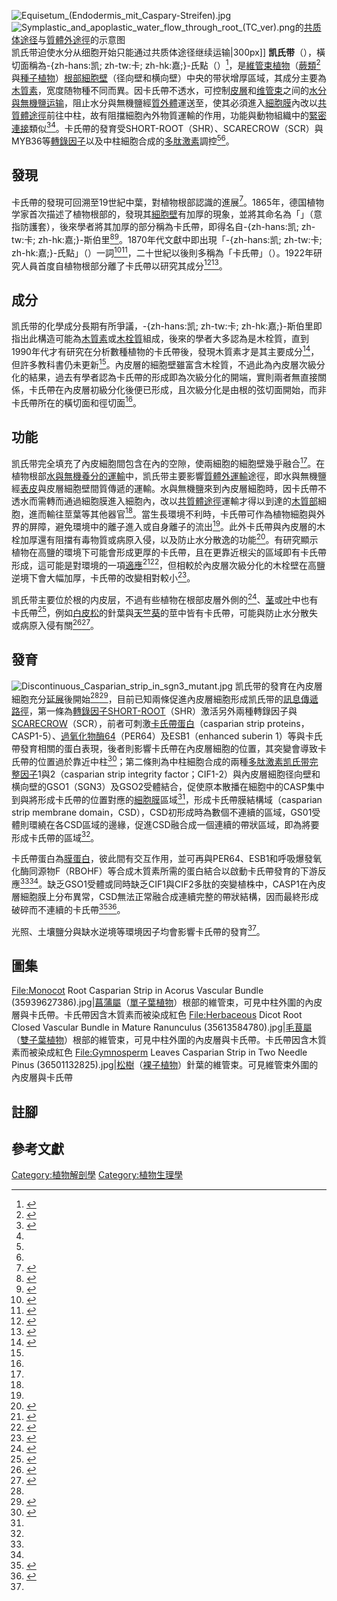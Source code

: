 {{GA}}{{noteTA|G1=生命科学}}
[[File:Equisetum_(Endodermis_mit_Caspary-Streifen).jpg|thumb]]
[[File:Symplastic_and_apoplastic_water_flow_through_root_(TC_ver).png|thumb]]的[[共质体途径|共质体途径]]与[[質體外途徑|質體外途徑]]的示意图<br>凯氏带迫使水分从{{le|内皮層|Endodermis}}细胞开始只能通过共质体途径继续运输|300px]]
'''凯氏带'''（{{lang|en|Casparian strip}}），橫切面稱為-{zh-hans:凯; zh-tw:卡; zh-hk:嘉;}-氏點（{{lang|en|Casparian dot}}）<ref name="Pandey2001">{{cite book|author=Pandey, B. P.|title=''A Textbook of Botany: Angiosperms''|url=https://books.google.com/books?id=DXh0IyQZSacC&pg=PA445|year=2001|publisher=S. Chand Publishing|isbn=978-81-219-0404-9|pages=445|access-date=2021-04-18|archive-date=2021-05-10|archive-url=https://web.archive.org/web/20210510141253/https://books.google.com/books?id=DXh0IyQZSacC&pg=PA445}}</ref>，是[[維管束植物|維管束植物]]（[[羊齒植物|蕨類]]<ref name="Geldner2013">{{cite journal|last1=Geldner|first1=N.|title=The Endodermis|journal=''Annual Review of Plant Biology''|volume=64|issue=1|year=2013|pages=531–558|issn=1543-5008|doi=10.1146/annurev-arplant-050312-120050}}</ref>
與[[種子植物|種子植物]]）[[根部|根部]]{{le|内皮层|Endodermis}}[[細胞壁|細胞壁]]（径向壁和横向壁）中央的带状增厚區域，其成分主要為[[木質素|木質素]]，宽度随物種不同而異。因卡氏帶不透水，可控制[[皮層_(植物)|皮層]]和[[维管束|维管束]]之间的[[蒸散流|水分與無機鹽运输]]，阻止水分與無機鹽經[[質外體|質外體]]運送至{{le|中柱 (植物)|Stele (biology)|中柱}}，使其必須進入[[細胞膜|細胞膜]]內改以[[共質體途徑|共質體途徑]]前往中柱，故有阻擋細胞內外物質運輸的作用，功能與動物組織中的[[緊密連接|緊密連接]]類似<ref name=Current2013>{{Cite journal|url=https://www.cell.com/current-biology/pdf/S0960-9822(13)01058-0.pdf|title=Casparian strips|author=Geldner, N.|journal=''Current Biology''|volume=23|year=2013}}</ref><ref name="RoppoloDe Rybel2011"/>。卡氏帶的發育受SHORT-ROOT（SHR）、SCARECROW（SCR）與MYB36等[[轉錄因子|轉錄因子]]以及中柱細胞合成的[[多肽|多肽]][[植物激素|激素]]調控<ref name="pmid30057307"/><ref name="pmid28104889"/>。

==發現==
卡氏帶的發現可回溯至19世紀中葉，對植物根部{{le|内皮层|Endodermis}}認識的進展<ref name="Seago2020">{{cite journal|author=Seago, J. L., Jr.|title=Revisiting the occurrence and evidence of endodermis in angiosperm shoots|journal=''Flora''|year=2020|volume=273|pages=151709|doi=10.1016/j.flora.2020.151709|url=https://www.sciencedirect.com/science/article/pii/S0367253020302085|access-date=2021-04-23|archive-date=2021-05-10|archive-url=https://web.archive.org/web/20210510135951/https://www.sciencedirect.com/science/article/pii/S0367253020302085}}</ref>。1865年，德国植物学家{{le|羅伯·凯斯伯里|Robert Caspary|羅伯·-{zh-hans:凯; zh-tw:卡; zh-hk:嘉;}-斯伯里}}首次描述了植物根部的{{le|内皮层|Endodermis}}，發現其[[細胞壁|細胞壁]]有加厚的現象，並將其命名為「{{lang|de|Schutzscheide}}」（意指防護套），後來學者將其加厚的部分稱為卡氏帶，即得名自-{zh-hans:凯; zh-tw:卡; zh-hk:嘉;}-斯伯里<ref name="RoppoloDe Rybel2011">{{cite journal|last1=Roppolo|first1=D.|last2=De Rybel|first2=B.|last3=Tendon|first3=V. D.|last4=Pfister|first4=A.|last5=Alassimone|first5=J.|last6=Vermeer|first6=J. E. M.|last7=Yamazaki|first7=M.|last8=Stierhof|first8=Y.-D.|last9=Beeckman|first9=T.|last10=Geldner|first10=N.|title=A novel protein family mediates Casparian strip formation in the endodermis|journal=''Nature''|volume=473|issue=7347|year=2011|pages=380–383|issn=0028-0836|doi=10.1038/nature10070}}</ref><ref name="Grebe2011">{{cite journal|last1=Grebe|first1=M.|title=Unveiling the Casparian strip|journal=''Nature''|volume=473|issue=7347|year=2011|pages=294–295|issn=0028-0836|doi=10.1038/473294a}}</ref>。1870年代文獻中即出現「-{zh-hans:凯; zh-tw:卡; zh-hk:嘉;}-氏點」（{{lang-de|Caspary'schen fleck}}）一詞<ref name="Russow1872">{{cite book|author=Russow, E.|chapter=Rhizocarpeae. I. Axenorgane: A. Stamm: a. Marsilia (Drummondii, elata, salvatrix)|title=''Vergleichende Untersuchungen betreffend die Histiologie (Histiographie und Histiogenie) der vegetativen und Sporen-bildenden Organe und die Entwickelung der Sporen der Leitbündel-Kryptogamen: mit Berücksichtigung der Histiologie der Phanerogamen, ausgehend von der Betrachtung der Marsiliaceen''|url=https://books.google.com/books?id=L1kKAQAAMAAJ&pg=PA11|pages=1–12|year=1872|publisher=Commissionnaires de l'Académie Impériale des sciences|access-date=2021-04-18|archive-date=2021-05-10|archive-url=https://web.archive.org/web/20210510140023/https://books.google.com/books?id=L1kKAQAAMAAJ&pg=PA11}}</ref><ref>{{cite journal|author=Müller, C.|title=Morphologie der Gewebe|journal=''Just's Botanischer Jahresbericht''|url=https://books.google.com/books?id=HZ1HAQAAMAAJ&pg=PA267|volume=12|issue=1|year=1884|pages=234-342|access-date=2021-04-18|archive-date=2021-05-10|archive-url=https://web.archive.org/web/20210510140008/https://books.google.com/books?id=HZ1HAQAAMAAJ&pg=PA267}}</ref>，二十世紀以後則多稱為「卡氏帶」（{{lang-de|Casparyschen streifen}}）。1922年研究人員首度自植物根部分離了卡氏帶以研究其成分<ref>{{cite journal|title=Physiological Studies in Plant Anatomy III. The Structure of the Endodermis in Relation to its Function|author=Priestley, J. H.; North, E. E.|url=https://www.jstor.org/stable/2428118?seq=1#metadata_info_tab_contents|journal=''The New Phytologist''|volume=21|issue=3|year=1922|page=113-139|access-date=2021-04-18|archive-date=2021-05-10|archive-url=https://web.archive.org/web/20210510140029/https://www.jstor.org/stable/2428118?seq=1#metadata_info_tab_contents}}</ref><ref name="SongShen2019">{{cite journal|last1=Song|first1=C.|last2=Shen|first2=W.|last3=Du|first3=L.|last4=Wen|first4=J.|last5=Lin|first5=J.|last6=Li|first6=R.|title=Development and chemical characterization of Casparian strips in the roots of Chinese fir (Cunninghamia lanceolata)|journal=''Trees''|volume=33|issue=3|year=2019|pages=827–836|issn=0931-1890|doi=10.1007/s00468-019-01820-x}}</ref>。

==成分==
凯氏带的化學成分長期有所爭議，-{zh-hans:凯; zh-tw:卡; zh-hk:嘉;}-斯伯里即指出此構造可能為[[木質素|木質素]]或[[木栓質|木栓質]]組成，後來的學者大多認為是木栓質，直到1990年代才有研究在分析數種植物的卡氏帶後，發現木質素才是其主要成分<ref name="pmid22665765">{{cite journal| author=Naseer, S.; Lee, Y.; Lapierre, C.; Franke, R.; Nawrath, C.; Geldner, N.| title=Casparian strip diffusion barrier in Arabidopsis is made of a lignin polymer without suberin. | journal=''Proceedings of the National Academy of Sciences'' | year= 2012 | volume= 109 | issue= 25 | pages= 10101-6 | pmid=22665765 | doi=10.1073/pnas.1205726109 | pmc=3382560 | url=https://www.ncbi.nlm.nih.gov/entrez/eutils/elink.fcgi?dbfrom=pubmed&tool=sumsearch.org/cite&retmode=ref&cmd=prlinks&id=22665765  }} </ref>，但許多教科書仍未更新<ref name=Current2013/>。內皮層的細胞壁雖富含木栓質，不過此為內皮層次級分化的結果{{Notetag|1=老根中內皮層細胞壁形成木栓質加厚後，其功能從傳輸水分轉為保護植株，可進一步限制水分與無機鹽的通透，僅剩[[通道細胞|通道細胞]]（少數未發生次級分化的內皮層細胞）保留運輸功能，隨著根部的生長，有些植物的老根中會失去通道細胞<ref name="Geldner2013"/>。}}，過去有學者認為卡氏帶的形成即為次級分化的開端，實則兩者無直接關係，卡氏帶在內皮層初級分化後便已形成，且次級分化是由根的弦切面開始，而非卡氏帶所在的橫切面和徑切面<ref name="Geldner2013"/>。

==功能==
凯氏带完全填充了內皮細胞間包含{{le|中膠層 (植物)|Middle lamella|中膠層}}在內的空隙，使兩細胞的細胞壁幾乎融合<ref name="Geldner2013"/>。在植物根部[[蒸散流|水與無機養分的運輸]]中，凯氏带主要影響[[質體外途徑|質體外運輸]]途徑，即水與無機鹽經[[表皮|表皮]]與皮層細胞壁間質傳遞的運輸。水與無機鹽來到內皮層細胞時，因卡氏帶不透水而需轉而通過細胞膜進入細胞內，改以[[共質體途徑|共質體途徑]]運輸才得以到達{{le|中柱 (植物)|Stele (biology)|中柱}}的[[木質部|木質部]]細胞，進而輸往莖葉等其他器官<ref name="Grebe2011"/>。當生長環境不利時，卡氏帶可作為植物細胞與外界的屏障，避免環境中的離子進入或自身離子的流出<ref name="pmid28104889"/>。此外卡氏帶與內皮層的木栓加厚還有阻擋有毒物質或病原入侵，以及防止水分散逸的功能<ref name="pmid25125504">{{cite journal| author=Robbins, N. E.; Trontin, C.; Duan, L.; Dinneny, J. R.| title=Beyond the barrier: communication in the root through the endodermis. | journal=''Plant Physiology'' | year= 2014 | volume= 166 | issue= 2 | pages= 551-9 | pmid=25125504 | doi=10.1104/pp.114.244871 | pmc=4213087 | url=https://www.ncbi.nlm.nih.gov/entrez/eutils/elink.fcgi?dbfrom=pubmed&tool=sumsearch.org/cite&retmode=ref&cmd=prlinks&id=25125504  }} </ref>。有研究顯示植物在高鹽的環境下可能會形成更厚的卡氏帶，且在更靠近根尖的區域即有卡氏帶形成，這可能是對環境的一項[[適應|適應]]<ref name="pmid14986139">{{cite journal| author=Karahara, I.; Ikeda, A.; Kondo, T.; Uetake, Y.| title=Development of the Casparian strip in primary roots of maize under salt stress | journal=''Planta'' | year= 2004 | volume= 219 | issue= 1 | pages= 41-7 | pmid=14986139 | doi=10.1007/s00425-004-1208-7 | pmc= | url=https://www.ncbi.nlm.nih.gov/entrez/eutils/elink.fcgi?dbfrom=pubmed&tool=sumsearch.org/cite&retmode=ref&cmd=prlinks&id=14986139  }} </ref><ref name="pmid21904117">{{cite journal| author=Chen, T.; Cai, X.; Wu, X.; Karahara, I.; Schreiber, L.; Lin, J.| title=Casparian strip development and its potential function in salt tolerance. | journal=''Plant Signaling & Behavior'' | year= 2011 | volume= 6 | issue= 10 | pages= 1499-502 | pmid=21904117 | doi=10.4161/psb.6.10.17054 | pmc=3256377 | url=https://www.ncbi.nlm.nih.gov/entrez/eutils/elink.fcgi?dbfrom=pubmed&tool=sumsearch.org/cite&retmode=ref&cmd=prlinks&id=21904117  }} </ref>，但相較於內皮層次級分化的木栓壁在高鹽逆境下會大幅加厚，卡氏帶的改變相對較小<ref name="pmid30517104">{{cite journal| author=Palmgren, M.| title=Plant epithelia: What is the role of the mortar in the wall? | journal=''PLOS Biology'' | year= 2018 | volume= 16 | issue= 12 | pages= e3000073 | pmid=30517104 | doi=10.1371/journal.pbio.3000073 | pmc=6296743 | url=https://www.ncbi.nlm.nih.gov/entrez/eutils/elink.fcgi?dbfrom=pubmed&tool=sumsearch.org/cite&retmode=ref&cmd=prlinks&id=30517104  }} </ref>。

凯氏带主要位於根的内皮层，不過有些植物在根部皮層外側的{{le|外皮層|exodermis}}<ref name="Evert2006">{{cite book|author=Evert, R. F.|title=''Esau's Plant Anatomy: Meristems, Cells, and Tissues of the Plant Body: Their Structure, Function, and Development''|url=https://books.google.com/books?id=0DhEBA5xgbkC|date=2006-08-28|publisher=John Wiley & Sons|isbn=978-0-470-04737-8|page=6|access-date=2021-04-17|archive-date=2020-12-01|archive-url=https://web.archive.org/web/20201201063527/https://books.google.com/books?id=0DhEBA5xgbkC|dead-url=no}}</ref>、[[茎|茎]]或[[叶|叶]]中也有卡氏帶<ref name="Lersten1997">{{cite journal|last1=Lersten|first1=N. R.|title=Occurrence of endodermis with a casparian strip in stem and leaf|journal=''The Botanical Review''|volume=63|issue=3|year=1997|pages=265–272|issn=0006-8101|doi=10.1007/BF02857952}}</ref>，例如[[白皮松|白皮松]]的針葉與[[天竺葵|天竺葵]]的莖中皆有卡氏帶，可能與防止水分散失或病原入侵有關<ref name="WuLin2005">{{cite journal|last1=Wu|first1=X.|last2=Lin|first2=J.|last3=Lin|first3=Q.|last4=Wang|first4=J.|last5=Schreiber|first5=L.|title=Casparian Strips in Needles are More Solute Permeable than Endodermal Transport Barriers in Roots of Pinus bungeana|journal=''Plant and Cell Physiology''|volume=46|issue=11|year=2005|pages=1799–1808|issn=1471-9053|doi=10.1093/pcp/pci194}}</ref><ref name="pmid21239408">{{cite journal| author=Meyer, C. J.; Peterson, C. A.| title=Casparian bands occur in the periderm of Pelargonium hortorum stem and root | journal=''Annals of Botany'' | year= 2011 | volume= 107 | issue= 4 | pages= 591-8 | pmid=21239408 | doi=10.1093/aob/mcq267 | pmc=3064534 | url=https://www.ncbi.nlm.nih.gov/entrez/eutils/elink.fcgi?dbfrom=pubmed&tool=sumsearch.org/cite&retmode=ref&cmd=prlinks&id=21239408  }} </ref>。

==發育==
[[File:Discontinuous_Casparian_strip_in_sgn3_mutant.jpg|thumb]]
凯氏带的發育在內皮層細胞充分[[根部延長區|延展]]後開始<ref name="pmid22665765"/><ref name="pmid27551946">{{cite journal| author=Barberon, M.| title=The endodermis as a checkpoint for nutrients | journal=''New Phytologist'' | year= 2017 | volume= 213 | issue= 4 | pages= 1604-1610 | pmid=27551946 | doi=10.1111/nph.14140 | pmc= | url=https://www.ncbi.nlm.nih.gov/entrez/eutils/elink.fcgi?dbfrom=pubmed&tool=sumsearch.org/cite&retmode=ref&cmd=prlinks&id=27551946  }} </ref>，目前已知兩條促進內皮層細胞形成凯氏带的[[訊息傳遞_(生物)|訊息傳遞路徑]]，第一條為[[轉錄因子|轉錄因子]][[SHORT-ROOT|SHORT-ROOT]]（SHR）激活另外兩種轉錄因子{{tsl|en|MYB (gene)|MYB|MYB36}}與[[SCARECROW|SCARECROW]]（SCR），前者可刺激[[卡氏帶蛋白|卡氏帶蛋白]]（casparian strip proteins，CASP1-5）、[[過氧化物酶|過氧化物酶64]]（PER64）及ESB1（enhanced suberin 1）等與卡氏帶發育相關的蛋白表現，後者則影響卡氏帶在內皮層細胞的位置，其突變會導致卡氏帶的位置過於靠近中柱<ref name="pmid30057307">{{cite journal | author=Li, P.; Yu, Q.; Gu, X.; Xu, C.; Qi, S.; Wang, H.| display-authors=etal | title=Construction of a Functional Casparian Strip in Non-endodermal Lineages Is Orchestrated by Two Parallel Signaling Systems in Arabidopsis thaliana | journal=''Current Biology'' | year=2018 | volume=28 | issue=17 | pages=2777-2786.e2 | pmid=30057307 | doi=10.1016/j.cub.2018.07.028 | pmc= | url=https://www.ncbi.nlm.nih.gov/entrez/eutils/elink.fcgi?dbfrom=pubmed&tool=sumsearch.org/cite&retmode=ref&cmd=prlinks&id=30057307 | access-date=2021-04-17 | archive-date=2021-04-17 | archive-url=https://web.archive.org/web/20210417074839/https://pubmed.ncbi.nlm.nih.gov/?Db=pubmed&Cmd=Retrieve&list_uids=30057307&dopt=abstractplus | dead-url=no }}</ref>；第二條則為中柱細胞合成的兩種[[多肽|多肽]][[植物激素|激素]][[凯氏带完整因子|凯氏带完整因子]]1與2（casparian strip integrity factor；CIF1-2）與內皮層細胞径向壁和横向壁的GSO1（SGN3）及GSO2受體結合，促使原本散播在細胞中的CASP集中到與將形成卡氏帶的位置對應的[[細胞膜|細胞膜]]區域<ref name="pmid28104889"/>，形成卡氏帶膜結構域（casparian strip membrane domain，CSD），CSD初形成時為數個不連續的區域，GS01受體則環繞在各CSD區域的邊緣，促進CSD融合成一個連續的帶狀區域，即為將要形成卡氏帶的區域<ref name="pmid25233277"/>。

卡氏帶蛋白為[[膜蛋白|膜蛋白]]，彼此間有交互作用，並可再與PER64、ESB1和呼吸爆發氧化酶同源物F（RBOHF）等合成木質素所需的蛋白結合以啟動卡氏帶發育的下游反應<ref name="Geldner2013"/><ref name="RoppoloDe Rybel2011"/>。缺乏GSO1受體或同時缺乏CIF1與CIF2多肽的突變植株中，CASP1在內皮層細胞膜上分布異常，CSD無法正常融合成連續完整的帶狀結構，因而最終形成破碎而不連續的卡氏帶<ref name="pmid28104889">{{cite journal | author=Nakayama, T.; Shinohara, H.; Tanaka, M.; Baba, K.; Ogawa-Ohnishi, M.; Matsubayashi, Y. | title=A peptide hormone required for Casparian strip diffusion barrier formation in Arabidopsis roots. | journal=''Science'' | year=2017 | volume=355 | issue=6322 | pages=284-286 | pmid=28104889 | doi=10.1126/science.aai9057 | pmc= | url=https://www.ncbi.nlm.nih.gov/entrez/eutils/elink.fcgi?dbfrom=pubmed&tool=sumsearch.org/cite&retmode=ref&cmd=prlinks&id=28104889 | access-date=2021-04-17 | archive-date=2021-04-17 | archive-url=https://web.archive.org/web/20210417074842/https://science.sciencemag.org/content/355/6322/284.long | dead-url=no }}</ref><ref name="pmid25233277">{{cite journal | author=Pfister, A.; Barberon, M.; Alassimone, J.; Kalmbach, L.; Lee, Y.; Vermeer, J. E. M. | display-authors=etal | title=A receptor-like kinase mutant with absent endodermal diffusion barrier displays selective nutrient homeostasis defects | journal=''eLife''| year=2014 | volume=3 | issue= | pages=e03115 | pmid=25233277 | doi=10.7554/eLife.03115 | pmc=4164916 | url=https://www.ncbi.nlm.nih.gov/entrez/eutils/elink.fcgi?dbfrom=pubmed&tool=sumsearch.org/cite&retmode=ref&cmd=prlinks&id=25233277 | access-date=2021-04-17 | archive-date=2021-04-17 | archive-url=https://web.archive.org/web/20210417074840/https://elifesciences.org/articles/03115 | dead-url=no }}</ref>。

光照、土壤鹽分與缺水逆境等環境因子均會影響卡氏帶的發育<ref name="WuLin2005"/>。

==圖集==
<gallery mode="packed" widths="220" style="font-size: 100%; text-align:left">
File:Monocot Root Casparian Strip in Acorus Vascular Bundle (35939627386).jpg|[[菖蒲屬|菖蒲屬]]（[[單子葉植物|單子葉植物]]）根部的維管束，可見中柱外圍的內皮層與卡氏帶。卡氏帶因含木質素而被染成紅色
File:Herbaceous Dicot Root Closed Vascular Bundle in Mature Ranunculus (35613584780).jpg|[[毛茛屬|毛茛屬]]（[[雙子葉植物|雙子葉植物]]）根部的維管束，可見中柱外圍的內皮層與卡氏帶。卡氏帶因含木質素而被染成紅色
File:Gymnosperm Leaves Casparian Strip in Two Needle Pinus (36501132825).jpg|[[松樹|松樹]]（[[裸子植物|裸子植物]]）針葉的維管束。可見維管束外圍的內皮層與卡氏帶
</gallery>

==註腳==
{{Notefoot}}

==參考文獻==
{{Reflist|2}}
{{植物學}}
{{portalbar|植物|分子與細胞生物學}}
[[Category:植物解剖學|Category:植物解剖學]]
[[Category:植物生理學|Category:植物生理學]]